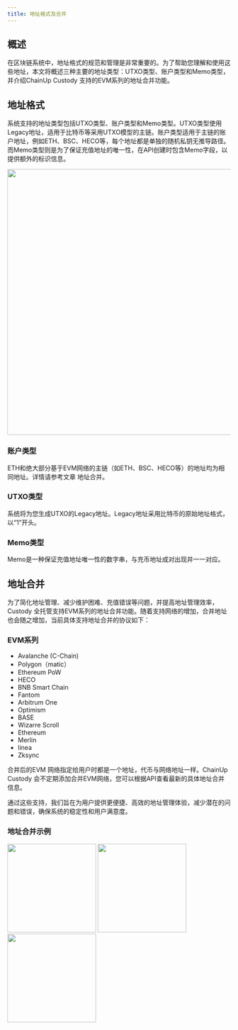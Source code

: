 ```yaml
---
title: 地址格式及合并
---
```


## 概述

在区块链系统中，地址格式的规范和管理是非常重要的。为了帮助您理解和使用这些地址，本文将概述三种主要的地址类型：UTXO类型、账户类型和Memo类型，并介绍ChainUp Custody 支持的EVM系列的地址合并功能。

## 地址格式

系统支持的地址类型包括UTXO类型、账户类型和Memo类型。UTXO类型使用Legacy地址，适用于比特币等采用UTXO模型的主链。账户类型适用于主链的账户地址，例如ETH、BSC、HECO等，每个地址都是单独的随机私钥无推导路径。而Memo类型则是为了保证充值地址的唯一性，在API创建时包含Memo字段，以提供额外的标识信息。

<div className="w-full flex items-center justify-center">
    <img src="/images/help-center/addresstype.png" width="600"/>
</div>


### 账户类型

ETH和绝大部分基于EVM网络的主链（如ETH、BSC、HECO等）的地址均为相同地址。详情请参考文章 地址合并。

### UTXO类型

系统将为您生成UTXO的Legacy地址。Legacy地址采用比特币的原始地址格式，以“1”开头。

### Memo类型

Memo是一种保证充值地址唯一性的数字串，与充币地址成对出现并一一对应。

## 地址合并

为了简化地址管理、减少维护困难、充值错误等问题，并提高地址管理效率，Custody 全托管支持EVM系列的地址合并功能。随着支持网络的增加，合并地址也会随之增加，当前具体支持地址合并的协议如下：

### EVM系列

- Avalanche (C-Chain)
- Polygon（matic）
- Ethereum PoW
- HECO
- BNB Smart Chain
- Fantom
- Arbitrum One
- Optimism
- BASE
- Wizarre Scroll
- Ethereum
- Merlin
- linea
- Zksync

合并后的EVM 网络指定给用户时都是一个地址，代币与网络地址一样。ChainUp Custody 会不定期添加合并EVM网络，您可以根据API查看最新的具体地址合并信息。

通过这些支持，我们旨在为用户提供更便捷、高效的地址管理体验，减少潜在的问题和错误，确保系统的稳定性和用户满意度。

### 地址合并示例

 <div className="w-full flex items-center justify-center">
    <CardGroup cols={3}>
        <img src="/images/help-center/addresssample1.png" width="200"/>
        <img src="/images/help-center/addresssample2.png" width="200"/>
        <img src="/images/help-center/addresssample3.png" width="200"/>
    </CardGroup>
</div>

